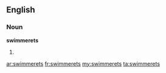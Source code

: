 ==English==

===Noun===
'''swimmerets'''

# {{plural of|[[swimmeret]]}}

[[ar:swimmerets]]
[[fr:swimmerets]]
[[my:swimmerets]]
[[ta:swimmerets]]